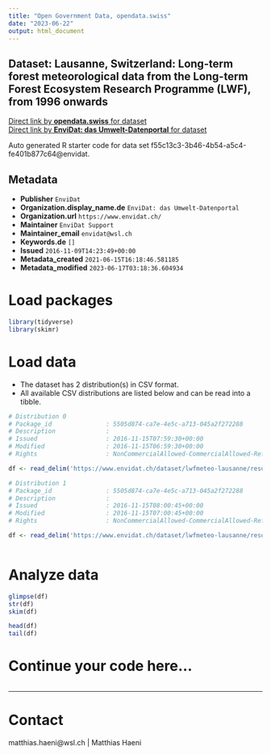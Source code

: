 ```yaml
---
title: "Open Government Data, opendata.swiss"
date: "2023-06-22"
output: html_document
---
```


## Dataset: Lausanne, Switzerland: Long-term forest meteorological data from the Long-term Forest Ecosystem Research Programme (LWF), from 1996 onwards



[Direct link by **opendata.swiss** for dataset](https://opendata.swiss/de/dataset/lausanne-switzerland-long-term-forest-meteorological-data-from-the-long-term-forest-ecosystem-r)<br>
[Direct link by **EnviDat: das Umwelt-Datenportal** for dataset](https://www.envidat.ch/#/metadata/lwfmeteo-lausanne)

Auto generated R starter code for data set f55c13c3-3b46-4b54-a5c4-fe401b877c64@envidat.

## Metadata

- **Publisher** `EnviDat`
- **Organization.display_name.de** `EnviDat: das Umwelt-Datenportal`
- **Organization.url** `https://www.envidat.ch/`
- **Maintainer** `EnviDat Support`
- **Maintainer_email** `envidat@wsl.ch`
- **Keywords.de** `[]`
- **Issued** `2016-11-09T14:23:49+00:00`
- **Metadata_created** `2021-06-15T16:18:46.581185`
- **Metadata_modified** `2023-06-17T03:18:36.604934`


# Load packages

```r

library(tidyverse)
library(skimr)

```

# Load data

-   The dataset has 2 distribution(s) in CSV format.
-   All available CSV distributions are listed below and can be read into a tibble.

```r

# Distribution 0
# Package_id               : 5505d874-ca7e-4e5c-a713-045a2f272288
# Description              : 
# Issued                   : 2016-11-15T07:59:30+00:00
# Modified                 : 2016-11-15T06:59:30+00:00
# Rights                   : NonCommercialAllowed-CommercialAllowed-ReferenceRequired

df <- read_delim('https://www.envidat.ch/dataset/lwfmeteo-lausanne/resource/64e735fc-8c3f-4b78-9313-83ede9363460')

# Distribution 1
# Package_id               : 5505d874-ca7e-4e5c-a713-045a2f272288
# Description              : 
# Issued                   : 2016-11-15T08:00:45+00:00
# Modified                 : 2016-11-15T07:00:45+00:00
# Rights                   : NonCommercialAllowed-CommercialAllowed-ReferenceRequired

df <- read_delim('https://www.envidat.ch/dataset/lwfmeteo-lausanne/resource/e4e9c7f0-6e32-496f-8f21-bb8018b89265')



```

# Analyze data

```r

glimpse(df)
str(df)
skim(df)

head(df)
tail(df)

```

# Continue your code here...

```r

```

------------------------------------------------------------------------

# Contact

matthias.haeni@wsl.ch | Matthias Haeni

